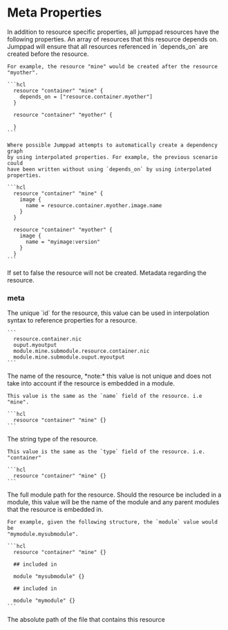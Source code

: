 # Meta Properties

<Intro>
In addition to resource specific properties, all jumppad resources have the
following properties.
</Intro>

<Properties>
  <Property name="depends_on" type="[]string" required="false" value="">
    An array of resources that this resource depends on. Jumppad will ensure that
    all resources referenced in `depends_on` are created before the resource. 

    For example, the resource "mine" would be created after the resource "myother".

    ```hcl
      resource "container" "mine" {
        depends_on = ["resource.container.myother"]
      }
      
      resource "container" "myother" {

      }
    ```

    Where possible Jumppad attempts to automatically create a dependency graph
    by using interpolated properties. For example, the previous scenario could 
    have been written without using `depends_on` by using interpolated properties. 

    ```hcl
      resource "container" "mine" {
        image {
          name = resource.container.myother.image.name
        }
      }
      
      resource "container" "myother" {
        image {
          name = "myimage:version"
        }
      }
    ```
  </Property>

  <Property name="disabled" type="bool" required="false" value="false">
    If set to false the resource will not be created.
  </Property>
  
  <Property name="meta" type="#meta" required="false" value="">
    Metadata regarding the resource.
  </Property>
  </Properties>

### meta
<Properties>
  <Property name="id" type="string" required="false" value="" readonly>
    The unique `id` for the resource, this value can be used in interpolation
    syntax to reference properties for a resource.

    ```
      resource.container.nic
      ouput.myoutput
      module.mine.submodule.resource.container.nic
      module.mine.submodule.ouput.myoutput
    ```
  </Property>
  
  <Property name="name" type="string" required="false" value="" readonly>
    The name of the resource, *note:* this value is not unique and does not
    take into account if the resource is embedded in a module.

    This value is the same as the `name` field of the resource. i.e "mine".

    ```hcl
      resource "container" "mine" {}
    ```
  </Property>
  
  <Property name="type" type="string" required="true" value="" readonly>
    The string type of the resource.
    
    This value is the same as the `type` field of the resource. i.e. "container"

    ```hcl
      resource "container" "mine" {}
    ```
  </Property>
  
  <Property name="module" type="string" required="false" value="" readonly>
    The full module path for the resource. Should the resource be included 
    in a module, this value will be the name of the module and any parent 
    modules that the resource is embedded in.

    For example, given the following structure, the `module` value would be
    "mymodule.mysubmodule".

    ```hcl
      resource "container" "mine" {}

      ## included in

      module "mysubmodule" {}
      
      ## included in

      module "mymodule" {}
    ```
  </Property>
  
  <Property name="file" type="string" required="false" value="" readonly>
    The absolute path of the file that contains this resource
  </Property>
  
</Properties>